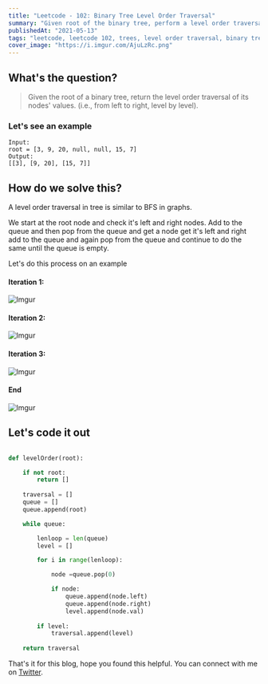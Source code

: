```yaml
---
title: "Leetcode - 102: Binary Tree Level Order Traversal"
summary: "Given root of the binary tree, perform a level order traversal and return the levels"
publishedAt: "2021-05-13"
tags: "leetcode, leetcode 102, trees, level order traversal, binary tree, python3, python, programming, coding, interviews, dsa, algorithm"
cover_image: "https://i.imgur.com/AjuLzRc.png"
---
```


## What's the question?

<blockquote>
  Given the root of a binary tree, return the level order traversal of its
  nodes' values. (i.e., from left to right, level by level).
</blockquote>

### Let's see an example

```dart:example
Input:
root = [3, 9, 20, null, null, 15, 7]
Output:
[[3], [9, 20], [15, 7]]
```

## How do we solve this?

A level order traversal in tree is similar to BFS in graphs. 

We start at the root node and check it's left and right nodes. Add to the queue and then pop from the queue and get a node get it's left and right add to the queue and again pop from the queue and continue to do the same until the queue is empty.

Let's do this process on an example

#### Iteration 1:

![Imgur](https://i.imgur.com/VJeOJDY.png)


#### Iteration 2:

![Imgur](https://i.imgur.com/LUSi6D5.png)


#### Iteration 3:

![Imgur](https://i.imgur.com/khATJvT.png)


#### End

![Imgur](https://i.imgur.com/MPqTxKg.png)



## Let's code it out

```dart:level_order_tree.py

def levelOrder(root):

    if not root:
        return []
    
    traversal = []
    queue = []
    queue.append(root)

    while queue:

        lenloop = len(queue)
        level = []

        for i in range(lenloop):

            node =queue.pop(0)

            if node:
                queue.append(node.left)
                queue.append(node.right)
                level.append(node.val)
            
        if level:
            traversal.append(level)
    
    return traversal

```

That's it for this blog, hope you found this helpful. You can connect with me on <a target="_blank" href="https://twitter.com/saglanivatsal">Twitter</a>.